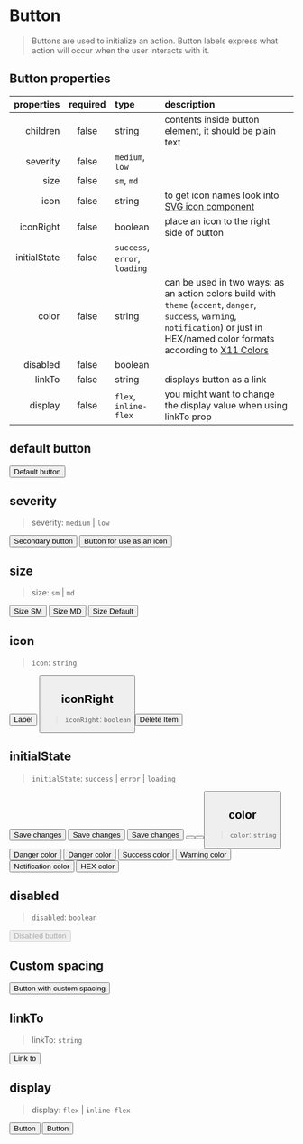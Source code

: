
<Meta title="Components/Button" component={Button} />

# Button

> Buttons are used to initialize an action. Button labels express what action will occur when the user interacts with it.

## Button properties

|   properties | required | type                                                           | description                                                                                                                                                                                                                            |
| -----------: | :------: | :------------------------------------------------------------- | :------------------------------------------------------------------------------------------------------------------------------------------------------------------------------------------------------------------------------------- |
|     children |  false   | string                                                         | contents inside button element, it should be plain text                                                                                                                                                                                |
|     severity |  false   | <code>medium</code>, <code>low</code>                          |                                                                                                                                                                                                                                        |
|         size |  false   | <code>sm</code>, <code>md</code>                               |                                                                                                                                                                                                                                        |
|         icon |  false   | string                                                         | to get icon names look into <a href="?path=/docs/components-svgicon--size">SVG icon component</a>                                                                                                                                      |
|    iconRight |  false   | boolean                                                        | place an icon to the right side of button                                                                                                                                                                                              |
| initialState |  false   | <code>success</code>, <code>error</code>, <code>loading</code> |                                                                                                                                                                                                                                        |
|        color |  false   | string                                                         | can be used in two ways: as an action colors build with `theme` (`accent`, `danger`, `success`, `warning`, `notification`) or just in HEX/named color formats according to [X11 Colors](https://en.wikipedia.org/wiki/X11_color_names) |
|     disabled |  false   | boolean                                                        |                                                                                                                                                                                                                                        |
|       linkTo |  false   | string                                                         | displays button as a link                                                                                                                                                                                                              |
|      display |  false   | <code>flex</code>, <code>inline-flex</code>                    | you might want to change the display value when using linkTo prop                                                                                                                                                                      |

## default button

<Canvas>
  <Story name="default">
    <Button>Default button</Button>
  </Story>
</Canvas>

## severity

> severity: `medium` | `low`

<Canvas>
  <Story name="button/severity">
    <Flex justifyContent="space-evenly">
      <Button severity="medium">Secondary button</Button>
      <Button severity="low">Button for use as an icon</Button>
    </Flex>
  </Story>
</Canvas>

## size

> size: `sm` | `md`

<Canvas>
  <Story name="size">
    <Flex justifyContent="space-evenly">
      <Button size="sm">Size SM</Button>
      <Button size="md">Size MD</Button>
      <Button>Size Default</Button>
    </Flex>
  </Story>
</Canvas>

## icon

> `icon`: `string`

<Canvas>
  <Story name="icons">
    <Flex justifyContent="space-evenly">
      <Button icon="plus" severity="low">
        Label
      </Button>
      <Button icon="plus" severity="low" />
    </Flex>
  </Story>
</Canvas>

## iconRight

> `iconRight`: `boolean`

<Canvas>
  <Story name="iconRight">
    <Flex justifyContent="space-evenly">
      <Button iconRight severity="low" icon="trash">
        Delete Item
      </Button>
    </Flex>
  </Story>
</Canvas>

## initialState

> `initialState`: `success` | `error` | `loading`

<Canvas>
  <Story name="initialState">
    <Flex justifyContent="space-evenly">
      <Button initialState="loading">Save changes</Button>
      <Button initialState="success">Save changes</Button>
      <Button initialState="error">Save changes</Button>
      <Button initialState="loading" />
      <Button initialState="success" />
      <Button initialState="error" />
    </Flex>
  </Story>
</Canvas>

## color

> `color`: `string`

<Canvas>
  <Story name="color">
    <Flex justifyContent="space-evenly">
      <Button color="danger" icon="danger">
        Danger color
      </Button>
      <Button color="danger" icon="danger" severity="medium">
        Danger color
      </Button>
      <Button color="success">Success color</Button>
      <Button color="warning">Warning color</Button>
      <Button color="notification">Notification color</Button>
      <Button color="#FF1493">HEX color</Button>
    </Flex>
  </Story>
</Canvas>

## disabled

> `disabled`: `boolean`

<Canvas>
  <Story name="disabled">
    <Button disabled icon="save">
      Disabled button
    </Button>
  </Story>
</Canvas>

## Custom spacing

<Canvas>
  <Story name="custom-spacing">
    <GnuiContainer>
      <p>
        <Button ml="3rem" mb="10rem" innerSpacing="0">
          Button with custom spacing
        </Button>
      </p>
    </GnuiContainer>
  </Story>
</Canvas>

## linkTo

> linkTo: `string`

<Canvas>
  <Story name="button link">
    <Button linkTo="http://google.com" target="_blank">
      Link to
    </Button>
  </Story>
</Canvas>

## display

> display: `flex` | `inline-flex`

<Canvas>
  <Story name="button link flex">
    <Button display="flex" linkTo="http://google.com" target="_blank">
      Button
    </Button>
    <Button
      mt="1rem"
      display="inline-flex"
      linkTo="http://google.com"
      target="_blank"
    >
      Button
    </Button>
  </Story>
</Canvas>
